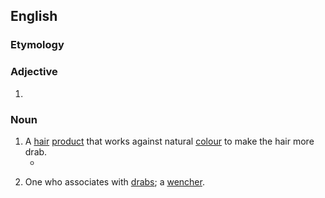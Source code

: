 ==English==

===Etymology===
{{suffix|en|drab|er}}

===Adjective===
{{head|en|adjective comparative form}}

# {{en-comparative of|drab}}

===Noun===
{{en-noun}}

# A [[hair]] [[product]] that works against natural [[colour]] to make the hair more drab.
#* {{quote-text|year=1990|author=Deborah Chase|title=The New Medically Based No-Nonsense Beauty Book|page=326|passage=In one-step hair coloring products such as Miss Clairol, where you can combine different shades, you can add '''drabbers''', which are ashy substances that minimize the red hues that exist in your hair.}}
# {{lb|en|obsolete}} One who associates with [[drab]]s; a [[wencher]].
#: {{rfquotek|Massinger}}

{{Webster 1913}}